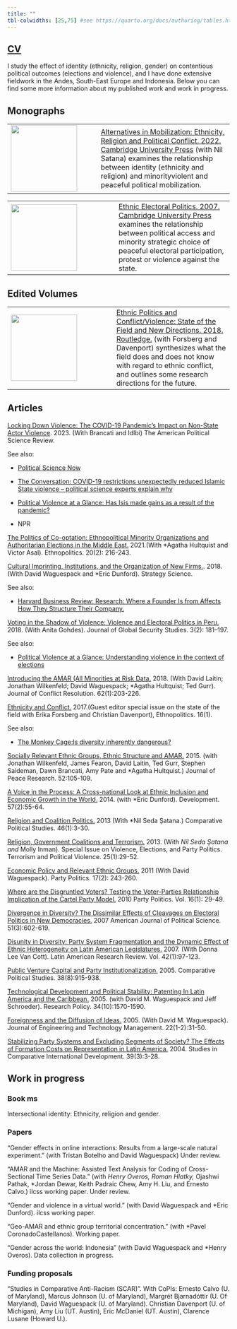 ```yaml
---
title: ""
tbl-colwidths: [25,75] #see https://quarto.org/docs/authoring/tables.html specifying table column widths
---
```

<!-- Google tag (gtag.js) -->
<script async src="https://www.googletagmanager.com/gtag/js?id=G-LPJSR1NJ6X"></script>
<script>
  window.dataLayer = window.dataLayer || [];
  function gtag(){dataLayer.push(arguments);}
  gtag('js', new Date());

  gtag('config', 'G-LPJSR1NJ6X');
</script>

## [CV](files/Birnir_CV.pdf)

I study the effect of identity (ethnicity, religion, gender) on contentious political outcomes (elections and violence), and I have done extensive fieldwork in the Andes, South-East Europe and Indonesia. Below you can find some more information about my published work and work in progress.

## Monographs



|                                           |                                                                                                                                                                                                                                                                                                                                                                                                                                                                        |
|-----------------------------|-------------------------------------------|
| ![](images/Alternatives.png){width="150"} | [Alternatives in Mobilization: Ethnicity, Religion and Political Conflict. 2022. Cambridge University Press](https://www.amazon.com/Alternatives-Mobilization-Ethnicity-Religion-Political-ebook/dp/B09YM2XZFT/ref=sr_1_3?crid=3BVVYV26GAIY4&keywords=Birnir+Johanna&qid=1677881510&sprefix=birnir+johanna%2Caps%2C144&sr=8-3) (with Nil Satana) examines the relationship between identity (ethnicity and religion) and minorityviolent and peaceful political mobilization. |

|                                         |                                                                                                                                                                                                                                                                                                                                                                                                                                              |
|-----------------------------------|-------------------------------------|
| ![](images/EEPolitics.png){width="150"} | [Ethnic Electoral Politics. 2007. Cambridge University Press](https://www.amazon.com/Ethnicity-Electoral-Politics-J%C3%B3hanna-Krist%C3%ADn-ebook/dp/B0014D3T5U/ref=sr_1_1?crid=3BVVYV26GAIY4&keywords=Birnir+Johanna&qid=1677881738&sprefix=birnir+johanna%2Caps%2C144&sr=8-1) examines the relationship between political access and minority strategic choice of peaceful electoral participation, protest or violence against the state. |

## Edited Volumes

|                                           |                                                                                                                                                                                                                                                                                                                                                                                                                                                                                  |
|----------------------------------|--------------------------------------|
| ![](images/Forsbergetal.png){width="150"} | [Ethnic Politics and Conflict/Violence: State of the Field and New Directions. 2018. Routledge.](https://www.amazon.com/Ethnic-Politics-Conflict-Violence-Nationalities-ebook/dp/B07S4NP7KM/ref=sr_1_4?crid=3E0QFH81ODSON&keywords=Birnir+Johanna&qid=1678107768&sprefix=birnir+johanna%2Caps%2C63&sr=8-4) (with Forsberg and Davenport) synthesizes what the field does and does not know with regard to ethnic conflict, and outlines some research directions for the future. |

| 

## Articles

[Locking Down Violence: The COVID-19 Pandemic's Impact on Non-State Actor Violence](https://www.cambridge.org/core/journals/american-political-science-review/article/locking-down-violence-the-covid19-pandemics-impact-on-nonstate-actor-violence/19073EF1BC0873E1D614A34F6BD1365C). 2023.  (With Brancati and Idlbi) The American Political Science Review.

See also:

- [Political Science Now](https://politicalsciencenow.com/lockdowns-for-public-health-can-also-reduce-violence/)

- [The Conversation: COVID-19 restrictions unexpectedly reduced Islamic State violence – political science experts explain why](https://theconversation.com/covid-19-restrictions-unexpectedly-reduced-islamic-state-violence-political-science-experts-explain-why-198269)

- [Political Violence at a Glance: Has Isis made gains as a result of the pandemic?](https://politicalviolenceataglance.org/2021/06/28/has-isis-made-gains-as-a-result-of-the-pandemic/)

- NPR

[The Politics of Co-optation: Ethnopolitical Minority Organizations and Authoritarian Elections in the Middle East.](https://www.tandfonline.com/doi/full/10.1080/17449057.2020.1853916) 2021.(With *Agatha Hultquist and Victor Asal). Ethnopolitics.  20(2): 216-243. 

[Cultural Imprinting, Institutions, and the Organization of New Firms.](https://pubsonline.informs.org/doi/10.1287/stsc.2018.0056). 2018.  (With David Waguespack and *Eric Dunford). Strategy Science.

See also: 

- [Harvard Business Review: Research: Where a Founder Is from Affects How They Structure Their Company.](https://hbr.org/2019/09/research-where-a-founder-is-from-affects-how-they-structure-their-company)

[Voting in the Shadow of Violence: Violence and Electoral Politics in Peru.](https://academic.oup.com/jogss/article/3/2/181/4964795?login=true&token=) 2018. (With
Anita Gohdes). Journal of Global Security Studies. 3(2): 181–197.

See also: 

- [Political Violence at a Glance: Understanding violence in the context of elections](https://politicalviolenceataglance.org/2018/04/16/understanding-insurgent-violence-in-the-context-of-elections/)

[Introducing the AMAR (All Minorities at Risk Data.](https://journals.sagepub.com/doi/full/10.1177/0022002717719974) 2018. (With David Laitin; Jonathan
Wilkenfeld; David Waguespack; *Agatha Hultquist; Ted Gurr). Journal of Conflict
Resolution. 62(1):203-226.


[Ethnicity and Conflict.](https://www.tandfonline.com/doi/full/10.1080/17449057.2016.1235873?casa_token=g4B6JHSvCUQAAAAA:t-uQ4OWbkQ8OmkpEcd1qj9q2CpfptRVkEZ05Mw_-P--1q9WCSdJV_KHc2Jje3RDZeAnk58eYJWrPBw) 2017.(Guest editor special issue on the state of the field
with Erika Forsberg and Christian Davenport), Ethnopolitics. 16(1).

See also:

- [The Monkey Cage:Is diversity inherently dangerous?](https://www.washingtonpost.com/news/monkey-cage/wp/2016/12/16/isdiversity-inherently-dangerous/?utm_term=.0cdf5659011b)

 [Socially Relevant Ethnic Groups, Ethnic Structure and AMAR.](https://journals.sagepub.com/doi/full/10.1177/0022343314536915) 2015. (with Jonathan
Wilkenfeld, James Fearon, David Laitin, Ted Gurr, Stephen Saideman, Dawn Brancati,
Amy Pate and *Agatha Hultquist.) Journal of Peace Research. 52:105-109.


[A Voice in the Process: A Cross-national Look at Ethnic Inclusion and Economic Growth in the World.](https://link.springer.com/article/10.1057/dev.2014.39) 2014. (with *Eric Dunford). Development. 57(2):55-64.


[Religion and Coalition Politics.](https://journals.sagepub.com/doi/pdf/10.1177/0010414012453029) 2013 (With *Nil Seda Şatana.) Comparative Political
Studies. 46(1):3-30.

[Religion, Government Coalitions and Terrorism.](https://www.tandfonline.com/doi/full/10.1080/09546553.2013.733250) 2013. (With *Nil Seda Şatana and *Molly
Inman). Special Issue on Violence, Elections, and Party Politics. Terrorism and Political Violence. 25(1):29-52.

[Economic Policy and Relevant Ethnic Groups.](https://journals.sagepub.com/doi/abs/10.1177/1354068810391149) 2011 (With David Waguespack).
Party Politics. 17(2): 243-260.

[Where are the Disgruntled Voters? Testing the Voter-Parties Relationship Implication of the Cartel Party Model.](https://journals.sagepub.com/doi/abs/10.1177/1354068809339540) 2010 Party Politics. Vol. 16(1): 29-49.


[Divergence in Diversity? The Dissimilar Effects of Cleavages on Electoral Politics in New Democracies.](https://onlinelibrary.wiley.com/doi/full/10.1111/j.1540-5907.2007.00270.x) 2007 American Journal of Political Science. 51(3):602-619.

[Disunity in Diversity: Party System Fragmentation and the Dynamic Effect of Ethnic Heterogeneity on Latin American Legislatures.](https://www.cambridge.org/core/journals/latin-american-research-review/article/disunity-in-diversity-party-system-fragmentation-and-the-dynamic-effect-of-ethnic-heterogeneity-on-latin-american-legislatures/F3B1049540FCA889A746FF287F97E554) 2007. (With Donna Lee Van Cott). Latin
American Research Review. Vol. 42(1):97-123.

[Public Venture Capital and Party Institutionalization.](https://journals.sagepub.com/doi/pdf/10.1177/0010414005275429) 2005. Comparative Political Studies.
38(8):915-938.

[Technological Development and Political Stability: Patenting In Latin America and the Caribbean.](https://www.sciencedirect.com/science/article/pii/S0048733305001733) 2005. (with David M. Waguespack and Jeff Schroeder). Research Policy. 34(10):1570-1590.

[Foreignness and the Diffusion of Ideas.](https://www.sciencedirect.com/science/article/pii/S0923474804000712) 2005. (With David M. Waguespack). Journal of
Engineering and Technology Management. 22(1-2):31-50.

[Stabilizing Party Systems and Excluding Segments of Society? The Effects of Formation Costs on Representation in Latin America.](https://link.springer.com/article/10.1007/BF02686280) 2004. Studies in Comparative
International Development. 39(3):3-28.

## Work in progress

### Book ms

Intersectional identity: Ethnicity, religion and gender. 

### Papers

“Gender effects in online interactions: Results from a large-scale natural experiment.”
(with Tristan Botelho and David Waguespack) Under review.

“AMAR and the Machine: Assisted Text Analysis for Coding of Cross-Sectional Time
Series Data.” (with *Henry Overos, Roman Hlatky, *Ojashwi Pathak, *Jordan Dewar,
Keith Padraic Chew, Amy H. Liu, and Ernesto Calvo.) ilcss working paper. Under
review.

“Gender and violence in a virtual world.” (with David Waguespack and *Eric Dunford).
ilcss working paper.

“Geo-AMAR and ethnic group territorial concentration.” (with *Pavel CoronadoCastellanos). Working paper.

“Gender across the world: Indonesia” (with David Waguespack and *Henry Overos).
Data collection in progress.

### Funding proposals

“Studies in Comparative Anti-Racism (SCAR)”. With CoPIs: Ernesto Calvo (U. of
Maryland), Marcus Johnson (U. of Maryland), Margrét Bjarnadóttir (U. Of Maryland),
David Waguespack (U. of Maryland). Christian Davenport (U. of Michigan), Amy Liu
(UT. Austin), Eric McDaniel (UT. Austin), Clarence Lusane (Howard U.).
